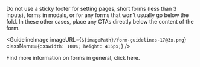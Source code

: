 
Do not use a sticky footer for setting pages, short forms (less than 3 inputs), forms in modals, or for any forms that won’t usually go below the fold. In these other cases, place any CTAs directly below the content of the form.

<GuidelineImage
  imageURL={`${imagePath}/form-guidelines-17@3x.png`}
  className={css`
    width: 100%;
    height: 416px;
  `}
/>

Find more information on forms in general, click <Link href="/foundation/forms">here</Link>.
